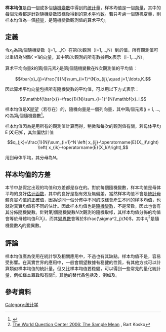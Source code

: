 {{NoteTA |G1=Math}} 
'''样本均值'''是由一個或多個[[隨機變數|隨機變數]]中得到的[[统计量|统计量]]，样本均值是一個[[向量空间|向量]]，其中的每個元素都是針對隨機變數取様後得到的[[算术平均数|算术平均数]]。若只考慮一個随机变量，則样本均值為一個[[純量|純量]]，是隨機變數觀測值的算术平均。

==定義==
令<math>x_{ij}</math>為第''j''個隨機變數（j=1,...,K）在第''i''次觀測（i=1,...,N）到的值，所有觀測值可以重組為N個''K'' ×1的向量，其中第''i''次觀測的所有數據用<math>\mathbf{x}_i</math>表示（i=1,...,N）。

算术平均向量<math>\mathbf{\bar{x}}</math>的第j個元素<math>\bar{x}_{j}</math>是第j個隨機變數在N次觀測值的平均值：

:<math> \bar{x}_{j}=\frac{1}{N}\sum_{i=1}^{N}x_{ij},\quad j=1,\ldots,K. </math>

因此算术平均向量包括所有隨機變數的平均值，可以用以下方式表示：
:<math> \mathbf{\bar{x}}=\frac{1}{N}\sum_{i=1}^{N}\mathbf{x}_i. </math>

样本均值是{{link-en|多元隨機變數|Multivariate random variable|隨機向量}}<math>\textstyle \mathbf{X}</math>[[期望值|期望]]（若存在）的{{link-en|估計的偏差|Bias of an estimator|無偏估計}}，隨機向量是一個列向量，其中第''j''個元素(''j = 1, ..., K'')為第''j''個隨機變數<ref name="JohnsonWichern2007">{{cite book|author1=Richard Arnold Johnson|author2=Dean W. Wichern|title=Applied Multivariate Statistical Analysis|url=http://books.google.com/books?id=gFWcQgAACAAJ|accessdate=10 August 2012|year=2007|publisher=Pearson Prentice Hall|isbn=978-0-13-187715-3|archive-date=2020-10-30|archive-url=https://web.archive.org/web/20201030203450/https://books.google.com/books?id=gFWcQgAACAAJ|dead-url=no}}</ref>。

样本均值因為是用所有的觀測值計算而得，稍微和每次的觀測值有關。若母体平均<math>\operatorname{E}(\mathbf{X})</math>已知，其無偏估計值

:<math> q_{jk}=\frac{1}{N}\sum_{i=1}^N \left(  x_{ij}-\operatorname{E}(X_j)\right)  \left( x_{ik}-\operatorname{E}(X_k)\right), </math>

用到母体平均，其分母為<math>\textstyle N</math>。

==样本均值的方差==
<!--{{main|方差}}-->
本节中总假定出现的均值和方差都是存在的。對於每個隨機變數，样本均值是母体平均的良好[[估计函数|估计函数]]，其中的良好是指有效及無偏差。當然样本均值不會是[[統計母體|統計母體]]真實均值的正確值，因為從同一個分佈中不同的取様會產生不同的样本均值，也就對真實均值有不同的估计。因此样本均值也是[[隨機變數|隨機變數]]，不是常數，因此也會有其分佈隨機變數。針對第''j''個隨機變數''N''次觀測的隨機取様，其样本均值分佈的均值會等於母體均值<math>E(X_j)</math>，而其[[變異數|變異數]]會等於<math> \frac{\sigma^2_j}{N}</math>，其中<math>\sigma^2_j</math>是隨機變數''X''<sub>j</sub>的變異數。

==評論==
样本均值廣為使用在統計學及相關應用中，不過也有其缺點。样本均值不是{{link-en|稳健统计|robust statistics}}，容易受{{link-en|異常點|outliers}}影響。在真實世界的應用中，一般會期望數據有稳健的性質，有其他方式可以計算類似样本均值的統計量，但又比样本均值要稳健，可以得到一些常見的量化統計量，例如[[様本眾數|様本眾數]]和{{link-en|位置參數|Location parameter}}有關<ref>[http://www.edge.org/q2008/q08_16.html#kosko The World Question Center 2006: The Sample Mean] {{Wayback|url=http://www.edge.org/q2008/q08_16.html#kosko |date=20190712130156 }}, Bart Kosko</ref>。其他的替代品包括{{link-en|Winsorising|Winsorising}}及{{link-en
|修整估计量|Trimmed estimator}}，例如{{link-en|Winsorized平均|Winsorized mean}}及{{link-en|修整平均|trimmed mean}}。

==參考資料==
{{reflist}}

[[Category:统计学|Category:统计学]]
